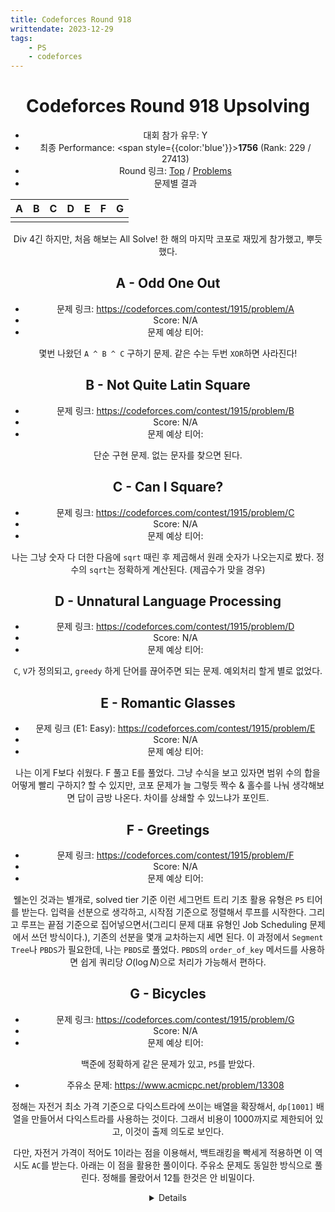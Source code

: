```yaml
---
title: Codeforces Round 918
writtendate: 2023-12-29
tags:
    - PS
    - codeforces
---
```


<Header />

# Codeforces Round 918 Upsolving

- 대회 참가 유무: Y
- 최종 Performance: <span style={{color:'blue'}}>**1756**</span> (Rank: 229 / 27413)
- Round 링크: [Top](https://codeforces.com/contest/1915) / [Problems](https://codeforces.com/contest/1915/problems)
- 문제별 결과

| A | B | C | D | E | F | G |
| :-: | :-: | :-: | :-: | :-: | :-: | :-: |
| <AC state="AC" /> | <AC state="AC" /> | <AC state="AC" /> | <AC state="AC" /> | <AC state="AC" /> | <AC state="AC" /> | <AC state="AC" /> |

Div 4긴 하지만, 처음 해보는 All Solve! 한 해의 마지막 코포로 재밌게 참가했고, 뿌듯했다.


## A - Odd One Out

- 문제 링크: https://codeforces.com/contest/1915/problem/A
- Score: N/A
- 문제 예상 티어: <SolvedTier tierName={TierName.Bronze} grade={4} width={15} />

몇번 나왔던 `A ^ B ^ C` 구하기 문제. 같은 수는 두번 `XOR`하면 사라진다!

## B - Not Quite Latin Square

- 문제 링크: https://codeforces.com/contest/1915/problem/B
- Score: N/A
- 문제 예상 티어: <SolvedTier tierName={TierName.Bronze} grade={3} width={15} />

단순 구현 문제. 없는 문자를 찾으면 된다.

## C - Can I Square?

- 문제 링크: https://codeforces.com/contest/1915/problem/C
- Score: N/A
- 문제 예상 티어: <SolvedTier tierName={TierName.Silver} grade={5} width={15} />

나는 그냥 숫자 다 더한 다음에 `sqrt` 때린 후 제곱해서 원래 숫자가 나오는지로 봤다. 정수의 `sqrt`는 정확하게 계산된다. (제곱수가 맞을 경우)

## D - Unnatural Language Processing

- 문제 링크: https://codeforces.com/contest/1915/problem/D
- Score: N/A
- 문제 예상 티어: <SolvedTier tierName={TierName.Silver} grade={1} width={15} />

`C`, `V`가 정의되고, `greedy` 하게 단어를 끊어주면 되는 문제. 예외처리 할게 별로 없었다.


## E - Romantic Glasses

- 문제 링크 (E1: Easy): https://codeforces.com/contest/1915/problem/E
- Score: N/A
- 문제 예상 티어: <SolvedTier tierName={TierName.Gold} grade={1} width={15} />

나는 이게 F보다 쉬웠다. F 풀고 E를 풀었다. 그냥 수식을 보고 있자면 범위 수의 합을 어떻게 빨리 구하지? 할 수 있지만, 코포 문제가 늘 그렇듯 짝수 & 홀수를 나눠 생각해보면 답이 금방 나온다. 차이를 상쇄할 수 있느냐가 포인트.


## F - Greetings

- 문제 링크: https://codeforces.com/contest/1915/problem/F
- Score: N/A
- 문제 예상 티어: <SolvedTier tierName={TierName.Platinum} grade={5} width={15} />

웰논인 것과는 별개로, solved tier 기준 이런 세그먼트 트리 기초 활용 유형은 `P5` 티어를 받는다. 입력을 선분으로 생각하고, 시작점 기준으로 정렬해서 루프를 시작한다. 그리고 루프는 끝점 기준으로 집어넣으면서(그리디 문제 대표 유형인 Job Scheduling 문제에서 쓰던 방식이다.), 기존의 선분을 몇개 교차하는지 세면 된다. 이 과정에서 `Segment Tree`나 `PBDS`가 필요한데, 나는 `PBDS`로 풀었다. `PBDS`의 `order_of_key` 메서드를 사용하면 쉽게 쿼리당 $O(\log N)$으로 처리가 가능해서 편하다.


## G - Bicycles

- 문제 링크: https://codeforces.com/contest/1915/problem/G
- Score: N/A
- 문제 예상 티어: <SolvedTier tierName={TierName.Platinum} grade={5} width={15} />

백준에 정확하게 같은 문제가 있고, `P5`를 받았다.

- 주유소 문제: https://www.acmicpc.net/problem/13308

정해는 자전거 최소 가격 기준으로 다익스트라에 쓰이는 배열을 확장해서, `dp[1001]` 배열을 만들어서 다익스트라를 사용하는 것이다. 그래서 비용이 1000까지로 제한되어 있고, 이것이 출제 의도로 보인다.

다만, 자전거 가격이 적어도 1이라는 점을 이용해서, 백트래킹을 빡세게 적용하면 이 역시도 `AC`를 받는다. 아래는 이 점을 활용한 풀이이다. 주유소 문제도 동일한 방식으로 풀린다. 정해를 몰랐어서 12틀 한것은 안 비밀이다.

<Details>
```cpp
struct Edge {
    int v;
    ll w;
    short min;
 
    bool operator<(const struct Edge& t) const {
        if (w != t.w) return w > t.w;
        return v < t.v;
    }
};

int mdist[1001][1001];
 
vector<Edge> e[1001];
 
short s[1001];
int N, M;
void solve() {
    scanf("%d %d", &N, &M);
    for(int i = 1; i <= N; ++i) e[i].clear();
 
    memset(mdist, 0x3F, sizeof(int) * 1001 * 1001);
    FOR(i,0,M) {
        int u, v, w; scanf("%d %d %d", &u, &v, &w);
        if (mdist[u][v] > w) mdist[u][v] = w;
        if (mdist[v][u] > w) mdist[v][u] = w;
    }
 
    FOR(i,1,N+1) {
        FOR(j,1,N+1) {
            if (i == j) continue;
            if (mdist[i][j] >= 0x3F3F3F3F) continue;
            e[i].push_back({j, mdist[i][j], -1});
        }
    }
    FOR(i,1,N+1) {
        ll tmp; scanf("%lld", &tmp);
        s[i] = tmp;
    }
 
    ll minw[1001];
    ll mins[1001];
    memset(minw, 0x3F, sizeof(ll) * 1001);    
    memset(mins, 0x3F, sizeof(ll) * 1001);    
 
    priority_queue<Edge> pq;
    pq.push({1, 0, 2000});
    while(pq.size()) {
        auto cur = pq.top(); pq.pop();
        // _D("checking %d: %lld\n", cur.v, cur.w);
        if (cur.v == N) {
            printf("%lld\n", cur.w);
            return;
        }
 
        short cmin = min(cur.min, s[cur.v]);
        for(auto& edge: e[cur.v]) {
            if (edge.min == cmin) continue;
            edge.min = cmin;
            ll tmp = (ll)cur.w + (ll)edge.w * cmin;
            if (minw[edge.v] > tmp || mins[edge.v] > cmin) {
                pq.push({edge.v, tmp, cmin});
                minw[edge.v] = tmp;
                mins[edge.v] = cmin;
            }
        }
    }
    assert(false);
    printf("ERR!\n");
}
```
</Details>


<TagList />
<Comment />
